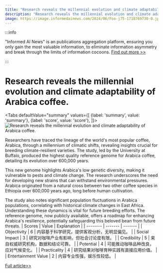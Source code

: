 ```yaml
---
title: "Research reveals the millennial evolution and climate adaptability of Arabica coffee."
description: "Research reveals the millennial evolution and climate adaptability of Arabica coffee."
image: https://image.informedainews.com/2024/06/Foo-j75-1718769730-0.jpg
---
```



:::info

"Informed AI News" is an publications aggregation platform, ensuring you only gain the most valuable information, to eliminate information asymmetry and break through the limits of information cocoons.  [Find out more >>](/)

:::

# Research reveals the millennial evolution and climate adaptability of Arabica coffee.


<Tabs
	defaultValue="summary"
	values={[
	{label: 'summary', value: 'summary'},
	{label: 'score', value: 'score'},
]}>
<TabItem value="summary">
<img
  src="https://image.informedainews.com/2024/06/Foo-j75-1718769730-0.jpg"
  alt="Research reveals the millennial evolution and climate adaptability of Arabica coffee."
/>



Researchers have traced the lineage of the world's most popular coffee, Arabica, through a millennium of climatic shifts, revealing insights crucial for breeding climate-resilient varieties. The study, led by the University at Buffalo, produced the highest quality reference genome for Arabica coffee, detailing its evolution over 600,000 years.

This new genome highlights Arabica's low genetic diversity, making it vulnerable to pests and climate change. The research underscores the need for developing new strains that can withstand environmental pressures. Arabica originated from a natural cross between two other coffee species in Ethiopia over 600,000 years ago, long before human cultivation.

The study also notes significant population fluctuations in Arabica populations, correlating with historical climate changes in East Africa. Understanding these dynamics is vital for future breeding efforts. The reference genome, now publicly available, offers a roadmap for enhancing Arabica's resilience, potentially safeguarding this beloved bean from future threats.
</TabItem>
<TabItem value="score">
	| Scores     | Value   | Explanation |
	| -------- | ------- | ------- |
	| Objectivity  | 6    | 内容基于科学研究，提供客观分析，无明显偏见。    |
	| Social Impact | 3     | 研究对咖啡产业有影响，但社会讨论度有限。    |
	| Credibility    | 5    | 来自权威研究机构，数据和结论可靠。    |
	| Potential    | 4    | 可能推动咖啡品种改良，应对气候变化。    |
	| Practicality    | 4    | 研究结果对咖啡育种实践有直接应用价值。    |
	| Entertainment Value    | 2    | 内容专业性强，娱乐性较低。    |
</TabItem>
</Tabs>

[Full article>>](https://www.cnbeta.com.tw/articles/science/1435270.htm)
